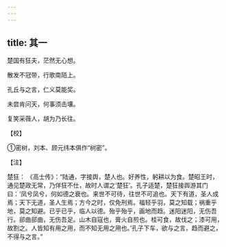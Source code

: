 ```yaml
---
---
---
```

title: 其一
---




楚国有狂夫，茫然无心想。

散发不冠带，行歌南陌上。

孔丘与之言，仁义莫能奖。

未尝肯问天，何事须击壤。

复笑采薇人，胡为乃长往。

【校】

①密树，刘本、顾元纬本俱作“树密”。

【注】

楚狂： 《高士传》：“陆通，字接舆，楚人也。好养性，躬耕以为食。楚昭王时，通见楚政无常，乃佯狂不仕，故时人谓之‘楚狂’。孔子适楚，楚狂接舆游其门曰：‘凤兮凤兮，何如德之衰也。来世不可待，往世不可追也。天下有道，圣人成焉；天下无道，圣人生焉；方今之时，仅免刑焉。福轻乎羽，莫之知载；祸重乎地，莫之知避。已乎已乎，临人以德。殆乎殆乎，画地而趋。迷阳迷阳，无伤吾行。郤曲郤曲，无伤吾足。山木自寇也，膏火自煎也。桂可食，故伐之；漆可用，故割之。人皆知有用之用，而不知无用之用也。’孔子下车，欲与之言，趋而避之，不得与之言。”
